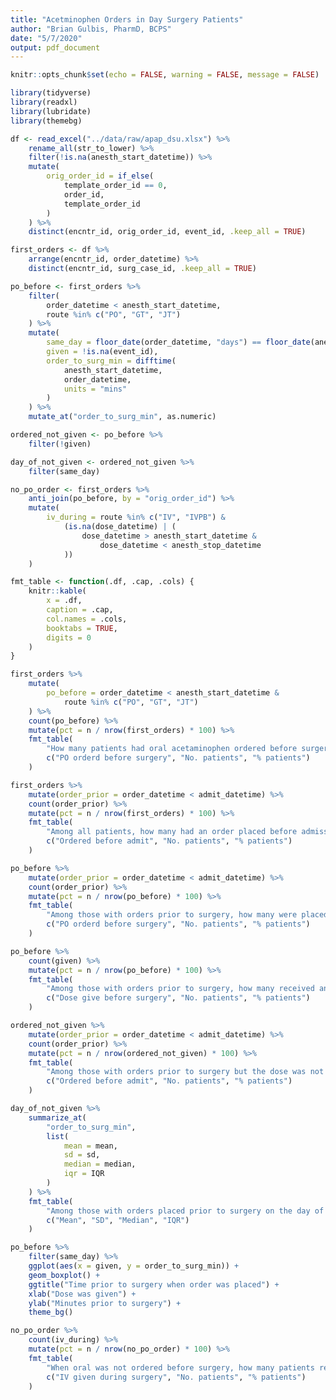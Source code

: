 ```yaml
---
title: "Acetminophen Orders in Day Surgery Patients"
author: "Brian Gulbis, PharmD, BCPS"
date: "5/7/2020"
output: pdf_document
---
```


```r
knitr::opts_chunk$set(echo = FALSE, warning = FALSE, message = FALSE)
```

```r
library(tidyverse)
library(readxl)
library(lubridate)
library(themebg)

df <- read_excel("../data/raw/apap_dsu.xlsx") %>%
    rename_all(str_to_lower) %>%
    filter(!is.na(anesth_start_datetime)) %>%
    mutate(
        orig_order_id = if_else(
            template_order_id == 0, 
            order_id, 
            template_order_id
        )
    ) %>%
    distinct(encntr_id, orig_order_id, event_id, .keep_all = TRUE)

first_orders <- df %>%
    arrange(encntr_id, order_datetime) %>%
    distinct(encntr_id, surg_case_id, .keep_all = TRUE)

po_before <- first_orders %>%
    filter(
        order_datetime < anesth_start_datetime,
        route %in% c("PO", "GT", "JT")
    ) %>%
    mutate(
        same_day = floor_date(order_datetime, "days") == floor_date(anesth_start_datetime, "days"),
        given = !is.na(event_id),
        order_to_surg_min = difftime(
            anesth_start_datetime,
            order_datetime, 
            units = "mins"
        )
    ) %>%
    mutate_at("order_to_surg_min", as.numeric)

ordered_not_given <- po_before %>%
    filter(!given)

day_of_not_given <- ordered_not_given %>%
    filter(same_day) 

no_po_order <- first_orders %>%
    anti_join(po_before, by = "orig_order_id") %>%
    mutate(
        iv_during = route %in% c("IV", "IVPB") & 
            (is.na(dose_datetime) | (
                dose_datetime > anesth_start_datetime &
                    dose_datetime < anesth_stop_datetime
            ))
    )

fmt_table <- function(.df, .cap, .cols) {
    knitr::kable(
        x = .df,
        caption = .cap,
        col.names = .cols,
        booktabs = TRUE,
        digits = 0
    )
}
```

```r
first_orders %>%
    mutate(
        po_before = order_datetime < anesth_start_datetime & 
            route %in% c("PO", "GT", "JT")
    ) %>%
    count(po_before) %>%
    mutate(pct = n / nrow(first_orders) * 100) %>%
    fmt_table(
        "How many patients had oral acetaminophen ordered before surgery?",
        c("PO orderd before surgery", "No. patients", "% patients")
    )

```

```r
first_orders %>%
    mutate(order_prior = order_datetime < admit_datetime) %>%
    count(order_prior) %>%
    mutate(pct = n / nrow(first_orders) * 100) %>%
    fmt_table(
        "Among all patients, how many had an order placed before admission?",
        c("Ordered before admit", "No. patients", "% patients")
    )

```

```r
po_before %>%
    mutate(order_prior = order_datetime < admit_datetime) %>%
    count(order_prior) %>%
    mutate(pct = n / nrow(po_before) * 100) %>%
    fmt_table(
        "Among those with orders prior to surgery, how many were placed prior to admission?",
        c("PO orderd before surgery", "No. patients", "% patients")
    )
```

```r
po_before %>%
    count(given) %>%
    mutate(pct = n / nrow(po_before) * 100) %>%
    fmt_table(
        "Among those with orders prior to surgery, how many received an oral dose before surgery?",
        c("Dose give before surgery", "No. patients", "% patients")
    )

```

```r
ordered_not_given %>%
    mutate(order_prior = order_datetime < admit_datetime) %>%
    count(order_prior) %>%
    mutate(pct = n / nrow(ordered_not_given) * 100) %>%
    fmt_table(
        "Among those with orders prior to surgery but the dose was not given, how many had orders placed prior to admission?",
        c("Ordered before admit", "No. patients", "% patients")
    )
```

```r
day_of_not_given %>%
    summarize_at(
        "order_to_surg_min",
        list(
            mean = mean,
            sd = sd,
            median = median,
            iqr = IQR
        )
    ) %>%
    fmt_table(
        "Among those with orders placed prior to surgery on the day of surgery and not given, how many minutes prior to surgery was the order placed?",
        c("Mean", "SD", "Median", "IQR")
    )
```

```r
po_before %>%
    filter(same_day) %>%
    ggplot(aes(x = given, y = order_to_surg_min)) +
    geom_boxplot() +
    ggtitle("Time prior to surgery when order was placed") +
    xlab("Dose was given") +
    ylab("Minutes prior to surgery") +
    theme_bg()
```

```r
no_po_order %>%
    count(iv_during) %>%
    mutate(pct = n / nrow(no_po_order) * 100) %>%
    fmt_table(
        "When oral was not ordered before surgery, how many patients received IV acetaminophen during surgery?",
        c("IV given during surgery", "No. patients", "% patients")
    )
```

